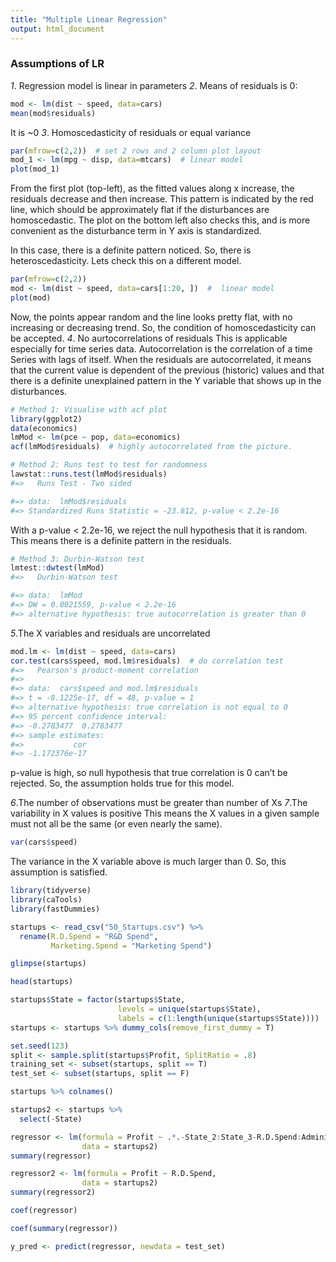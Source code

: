 ```yaml
---
title: "Multiple Linear Regression"
output: html_document
---
```


### Assumptions of LR ###

*1*. Regression model is linear in parameters
*2*. Means of residuals is 0:
```r
mod <- lm(dist ~ speed, data=cars)
mean(mod$residuals)
```
It is ~0
*3*. Homoscedasticity of residuals or equal variance
```r
par(mfrow=c(2,2))  # set 2 rows and 2 column plot layout
mod_1 <- lm(mpg ~ disp, data=mtcars)  # linear model
plot(mod_1)
```
From the first plot (top-left), as the fitted values along x increase, the residuals decrease and then increase. This pattern is indicated by the red line, which should be approximately flat if the disturbances are homoscedastic. The plot on the bottom left also checks this, and is more convenient as the disturbance term in Y axis is standardized.

In this case, there is a definite pattern noticed. So, there is heteroscedasticity. Lets check this on a different model.
```r
par(mfrow=c(2,2)) 
mod <- lm(dist ~ speed, data=cars[1:20, ])  #  linear model
plot(mod)
```
Now, the points appear random and the line looks pretty flat, with no increasing or decreasing trend. So, the condition of homoscedasticity can be accepted.
*4*. No aurtocorrelations of residuals
This is applicable especially for time series data. Autocorrelation is the correlation of a time Series with lags of itself. When the residuals are autocorrelated, it means that the current value is dependent of the previous (historic) values and that there is a definite unexplained pattern in the Y variable that shows up in the disturbances.
```r
# Method 1: Visualise with acf plot
library(ggplot2)
data(economics)
lmMod <- lm(pce ~ pop, data=economics)
acf(lmMod$residuals)  # highly autocorrelated from the picture.
```
```r
# Method 2: Runs test to test for randomness
lawstat::runs.test(lmMod$residuals)
#=>   Runs Test - Two sided

#=> data:  lmMod$residuals
#=> Standardized Runs Statistic = -23.812, p-value < 2.2e-16
```
With a p-value < 2.2e-16, we reject the null hypothesis that it is random. This means there is a definite pattern in the residuals.
```r
# Method 3: Durbin-Watson test
lmtest::dwtest(lmMod)
#=>   Durbin-Watson test

#=> data:  lmMod
#=> DW = 0.0021559, p-value < 2.2e-16
#=> alternative hypothesis: true autocorrelation is greater than 0
```
*5*.The X variables and residuals are uncorrelated
```r
mod.lm <- lm(dist ~ speed, data=cars)
cor.test(cars$speed, mod.lm$residuals)  # do correlation test 
#=>   Pearson's product-moment correlation
#=> 
#=> data:  cars$speed and mod.lm$residuals
#=> t = -8.1225e-17, df = 48, p-value = 1
#=> alternative hypothesis: true correlation is not equal to 0
#=> 95 percent confidence interval:
#=> -0.2783477  0.2783477
#=> sample estimates:
#=>           cor 
#=> -1.172376e-17
```
p-value is high, so null hypothesis that true correlation is 0 can’t be rejected. So, the assumption holds true for this model.

*6*.The number of observations must be greater than number of Xs
*7*.The variability in X values is positive
This means the X values in a given sample must not all be the same (or even nearly the same).
```r
var(cars$speed) 
```
The variance in the X variable above is much larger than 0. So, this assumption is satisfied.



```r
library(tidyverse)
library(caTools)
library(fastDummies)

```

```r
startups <- read_csv("50_Startups.csv") %>% 
  rename(R.D.Spend = "R&D Spend",
         Marketing.Spend = "Marketing Spend") 
```

```r
glimpse(startups)
```

```r
head(startups)
```

```r
startups$State = factor(startups$State,
                        levels = unique(startups$State),
                        labels = c(1:length(unique(startups$State))))
startups <- startups %>% dummy_cols(remove_first_dummy = T)
```


```r
set.seed(123)
split <- sample.split(startups$Profit, SplitRatio = .8)
training_set <- subset(startups, split == T)
test_set <- subset(startups, split == F)
```
```r
startups %>% colnames()
```
```r
startups2 <- startups %>% 
  select(-State)
```

```r
regressor <- lm(formula = Profit ~ .*.-State_2:State_3-R.D.Spend:Administration-Administration:State_2-R.D.Spend:Marketing.Spend-State_3-Marketing.Spend:State_3-R.D.Spend:State_3-Administration:State_3-R.D.Spend:State_2-Administration-Administration:Marketing.Spend,
                data = startups2)
summary(regressor)
```
```r
regressor2 <- lm(formula = Profit ~ R.D.Spend,
                data = startups2)
summary(regressor2)
```
```r
coef(regressor)
```
```r
coef(summary(regressor))
```


```r
y_pred <- predict(regressor, newdata = test_set)
```
```r

```


